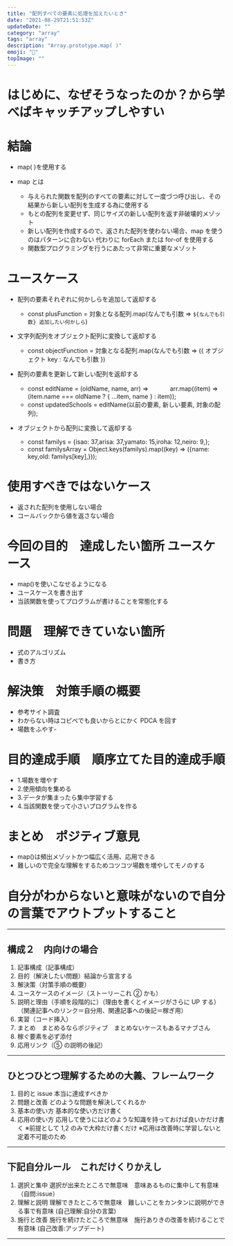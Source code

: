 ```yaml
---
title: "配列すべての要素に処理を加えたいとき"
date: "2021-08-29T21:51:53Z"
updateDate: ""
category: "array"
tags: "array"
description: "Array.prototype.map( )"
emoji: "🙂"
topImage: ""
---
```


# はじめに、なぜそうなったのか？から学べばキャッチアップしやすい

# 結論

- map( )を使用する

- map とは
  - 与えられた関数を配列のすべての要素に対して一度づつ呼び出し、その結果から新しい配列を生成する為に使用する
  - もとの配列を変更せず、同じサイズの新しい配列を返す非破壊的メゾット
  - 新しい配列を作成するので、返された配列を使わない場合、map を使うのはパターンに合わない 代わりに forEach または for-of を使用する
  - 関数型プログラミングを行うにあたって非常に重要なメゾット

# ユースケース

- 配列の要素それぞれに何かしらを追加して返却する

  - const plusFunction = 対象となる配列.map(なんでも引数 => `${なんでも引数} 追加したい何かしら`)

- 文字列配列をオブジェクト配列に変換して返却する

  - const objectFunction = 対象となる配列.map(なんでも引数 => ({ オブジェクト key : なんでも引数 })

- 配列の要素を更新して新しい配列を返却する

  - const editName = (oldName, name, arr) =>
    　　　 arr.map((item) => (item.name === oldName ? { ...item, name } : item));
  - const updatedSchools = editName(以前の要素, 新しい要素, 対象の配列);

- オブジェクトから配列に変換して返却する

  - const familys = {isao: 37,arisa: 37,yamato: 15,iroha: 12,neiro: 9,};
  - const familysArray = Object.keys(familys).map((key) => ({name: key,old: familys[key],}));

# 使用すべきではないケース

- 返された配列を使用しない場合
- コールバックから値を返さない場合

# 今回の目的　達成したい箇所 ユースケース

- map()を使いこなせるようになる
- ユースケースを書き出す
- 当該関数を使ってプログラムが書けることを常態化する

# 問題　理解できていない箇所

- 式のアルゴリズム
- 書き方

# 解決策　対策手順の概要

- 参考サイト調査
- わからない時はコピペでも良いからとにかく PDCA を回す
- 場数をふやす-

# 目的達成手順　順序立てた目的達成手順

- 1.場数を増やす
- 2.使用傾向を集める
- 3.データが集まったら集中学習する
- 4.当該関数を使って小さいプログラムを作る

# まとめ　ポジティブ意見

- map()は頻出メゾットかつ幅広く活用、応用できる
- 難しいので完全な理解をするためコツコツ場数を増やしてモノのする

# 自分がわからないと意味がないので自分の言葉でアウトプットすること

---

## 構成２　内向けの場合

1. 記事構成（記事構成）
2. 目的（解決したい問題）結論から宣言する
3. 解決策（対策手順の概要）
4. ユースケースのイメージ（ストーリーこれ ② かも）
5. 説明と理由（手順を段階的に）（理由を書くとイメージがさらに UP する）（関連記事へのリンク＝自分用、関連記事への後記＝稼ぎ用）
6. 実習（コード挿入）
7. まとめ　まとめるならポジティブ　まとめないケースもあるマナブさん
8. 稼ぐ要素を必ず添付
9. 応用リンク（⑤ の説明の後記）

---

## ひとつひとつ理解するための大義、フレームワーク

1. 目的と issue 本当に達成すべきか
2. 問題と改善 どのような問題を解決してくれるか
3. 基本の使い方 基本的な使い方だけ書く
4. 応用の使い方 応用して使うにはどのような知識を持っておけば良いかだけ書く
   ※前提として 1,2 のみで大枠だけ書くだけ
   ※応用は改善時に学習しないと定着不可能のため

---

## 下記自分ルール　これだけくりかえし

1. 選択と集中 選択が出来たところで無意味　意味あるものに集中して有意味　（自問:issue）
2. 理解と説明 理解できたところで無意味　難しいことをカンタンに説明ができる事で有意味 (自己理解:自分の言葉)
3. 施行と改善 施行を続けたところで無意味　施行ありきの改善を続けることで有意味 (自己改善:アップデート)

---
